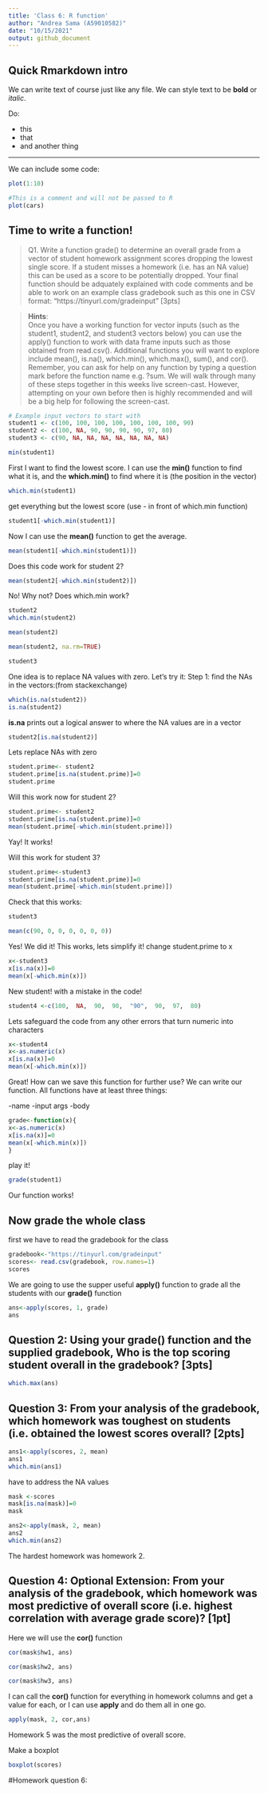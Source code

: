 ```yaml
---
title: 'Class 6: R function'
author: "Andrea Sama (A59010582)"
date: "10/15/2021"
output: github_document
---
```


## Quick Rmarkdown intro

We can write text of course just like any file. We 
can style text to be **bold** or *italic*.

Do:

- this
- that
- and another thing

---

We can include some code:

```r
plot(1:10)
```

```r
#This is a comment and will not be passed to R
plot(cars)
```


## Time to write a function!

>Q1. Write a function grade() to determine an overall grade from a vector of student homework
assignment scores dropping the lowest single score. If a student misses a homework (i.e. has an
NA value) this can be used as a score to be potentially dropped. Your final function should be
adquately explained with code comments and be able to work on an example class gradebook
such as this one in CSV format: “https://tinyurl.com/gradeinput” [3pts]

>**Hints**:  
Once you have a working function for vector inputs (such as the student1, student2, and student3 vectors
below) you can use the apply() function to work with data frame inputs such as those obtained from
read.csv().
Additional functions you will want to explore include mean(), is.na(), which.min(), which.max(), sum(),
and cor(). Remember, you can ask for help on any function by typing a question mark before the function
name e.g. ?sum.
We will walk through many of these steps together in this weeks live screen-cast. However, attempting on
your own before then is highly recommended and will be a big help for following the screen-cast.



```r
# Example input vectors to start with
student1 <- c(100, 100, 100, 100, 100, 100, 100, 90)
student2 <- c(100, NA, 90, 90, 90, 90, 97, 80)
student3 <- c(90, NA, NA, NA, NA, NA, NA, NA)
```

```r
min(student1)
```
First I want to find the lowest score. I can use the **min()** function to find what it is,
and the **which.min()** to find where it is (the position in the vector) 
```r
which.min(student1)
```
get everything but the lowest score (use - in front of which.min function)
```r
student1[-which.min(student1)]
```
Now I can use the **mean()** function to get the average.
```r
mean(student1[-which.min(student1)])
```
Does this code work for student 2?
```r
mean(student2[-which.min(student2)])

```
No!
Why not? Does which.min work?
```r
student2
which.min(student2)
```

```r
mean(student2)
```

```r
mean(student2, na.rm=TRUE)
```

```r
student3
```

One idea is to replace NA values with zero. Let's try it:
Step 1: find the NAs in the vectors:(from stackexchange)

```r
which(is.na(student2))
is.na(student2)
```
**is.na** prints out a logical answer to where the NA values are in a vector
```r
student2[is.na(student2)]
```

Lets replace NAs with zero
```r
student.prime<- student2
student.prime[is.na(student.prime)]=0
student.prime
```
Will this work now for student 2?
```r
student.prime<- student2
student.prime[is.na(student.prime)]=0
mean(student.prime[-which.min(student.prime)])
```
Yay! It works!

Will this work for student 3?
```r
student.prime<-student3
student.prime[is.na(student.prime)]=0
mean(student.prime[-which.min(student.prime)])
```
Check that this works:
```r
student3
```
```r
mean(c(90, 0, 0, 0, 0, 0, 0))
```
Yes! We did it! This works, lets simplify it!
change student.prime to x
```r
x<-student3
x[is.na(x)]=0
mean(x[-which.min(x)])
```

New student! with a mistake in the code!
```r
student4 <-c(100,  NA,  90,  90,  "90",  90,  97,  80)
```
Lets safeguard the code from any other errors that turn numeric into characters

```r
x<-student4
x<-as.numeric(x)
x[is.na(x)]=0
mean(x[-which.min(x)])
```
Great! How can we save this function for further use?
We can write our function. 
All functions have at least three things:

-name
-input args
-body

```r
grade<-function(x){
x<-as.numeric(x)
x[is.na(x)]=0
mean(x[-which.min(x)])
}
```
play it!

```r
grade(student1)
```
Our function works!

## Now grade the whole class
first we have to read the gradebook for the class
```r
gradebook<-"https://tinyurl.com/gradeinput"
scores<- read.csv(gradebook, row.names=1)
scores
```


We are going to use the supper useful **apply()**
function to grade all the students with our **grade()** function

```r
ans<-apply(scores, 1, grade)
ans
```
## Question 2: Using your grade() function and the supplied gradebook, Who is the top scoring student overall in the gradebook? [3pts]

```r
which.max(ans)
```

## Question 3: From your analysis of the gradebook, which homework was toughest on students (i.e. obtained the lowest scores overall? [2pts]

```r
ans1<-apply(scores, 2, mean)
ans1
which.min(ans1)

```
have to address the NA values
```r
mask <-scores
mask[is.na(mask)]=0
mask

ans2<-apply(mask, 2, mean)
ans2
which.min(ans2)

```
The hardest homework was homework 2.

## Question 4: Optional Extension: From your analysis of the gradebook, which homework was most predictive of overall score (i.e. highest correlation with average grade score)? [1pt]

Here we will use the **cor()** function

```r

cor(mask$hw1, ans)
```

```r
cor(mask$hw2, ans)
```

```r
cor(mask$hw3, ans)
```
I can call the **cor()** function for everything in homework columns and get a value for each, or I can use **apply** and do them all in one go.
```r
apply(mask, 2, cor,ans)
```
Homework 5 was the most predictive of overall score. 

Make a boxplot
```r
boxplot(scores)
```

#Homework question 6:



